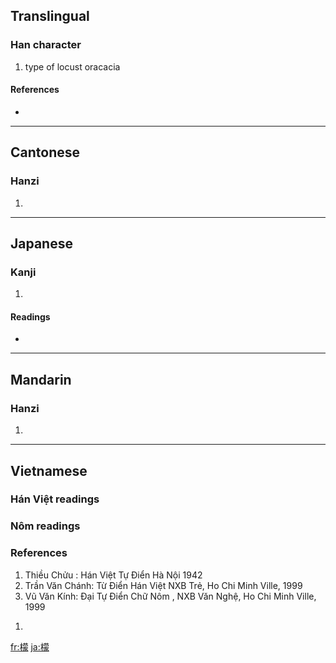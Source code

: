 ==Translingual==

===Han character===
{{Han char|rn=75|rad=木|as=14|sn=18|four=4493<sub>2</sub>|canj=木廿月人 (DTBO)}}

# type of locust oracacia

====References====
* {{Han ref|kx=0558.120|dkj=15710|dj=0947.130|hdz=21299.090|uh=6AAC|ud=27308|bh=C263|bd=49763}}

----

==Cantonese==

===Hanzi===
{{yue-hanzi|jyut=|y=mung1}}

# {{defn|Cantonese}}

----

==Japanese==

===Kanji===
{{ja-kanji|grade=|rs=木14}}

# {{defn|Japanese}}

====Readings====
* {{ja-readings|on=[[ぼう]] (bō), [[も]] (mo)|kun=}}

----

==Mandarin==

===Hanzi===
{{cmn-hanzi|pin=[[dǎo]] ([[dao3]]), [[méng]] ([[meng2]])|wg=tao<sup>3</sup>, meng<sup>2</sup>}}

# {{defn|Mandarin}}

----

==Vietnamese==

===Hán Việt readings===
{{vi-hantu|[[mông]]}}
===Nôm readings===
{{vi-hantu|[[môm]],[[mông]]}}

===References===
#Thiều Chửu : Hán Việt Tự Điển  Hà Nội 1942
#Trần Văn Chánh: Từ Điển Hán Việt NXB Trẻ, Ho Chi Minh Ville, 1999
#Vũ Văn Kính: Đại Tự Điển Chữ Nôm , NXB Văn Nghệ, Ho Chi Minh Ville, 1999


# {{defn|Vietnamese}}

[[fr:檬]]
[[ja:檬]]